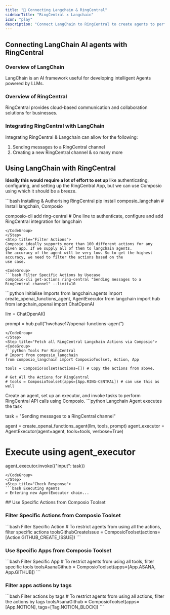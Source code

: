 ```yaml
---
title: "🚀 Connecting Langchain & RingCentral"
sidebarTitle: "RingCentral x Langchain"
icon: "play"
description: "Connect LangChain to RingCentral to create agents to perform tasks using natural language"
---
```


## Connecting LangChain AI agents with RingCentral

### Overview of LangChain

LangChain is an AI framework useful for developing intelligent Agents powered by LLMs.

### Overview of RingCentral

RingCentral provides cloud-based communication and collaboration solutions for businesses.

### Integrating RingCentral with LangChain

Integrating RingCentral & Langchain can allow for the following:

1. Sending messages to a RingCentral channel
2. Creating a new RingCentral channel
& so many more

## Using LangChain with RingCentral

<Steps>
<Step title="Setting Up the Environment">

**Ideally this would require a lot of effort to set up** like authenticating, configuring, and setting up the RingCentral App, but we can use Composio using which it should be a breeze.

<CodeGroup>
```bash Installing & Authorising RingCentral
pip install composio_langchain # Install langchain, Composio 

composio-cli add ring-central # One line to authenticate, configure and add RingCentral integration for langchain
```
</CodeGroup>
</Step>
<Step title="Filter Actions">
Composio ideally supports more than 100 different actions for any given app. If we supply all of them to langchain agents, 
the accuracy of the agent will be very low. So to get the highest accuracy, we need to filter the actions based on the 
use case.

<CodeGroup>
```bash Filter Specific Actions by Usecase
composio-cli get-actions ring-central "Sending messages to a RingCentral channel" --limit=10
```
</CodeGroup>

</Step>
<Step title="Import Base Packages">

<CodeGroup>
```python Initialise Imports
from langchain.agents import create_openai_functions_agent, AgentExecutor
from langchain import hub
from langchain_openai import ChatOpenAI


llm = ChatOpenAI()

prompt = hub.pull("hwchase17/openai-functions-agent")
```
</CodeGroup>
</Step>
<Step title="Fetch all RingCentral Langchain Actions via Composio">
<CodeGroup>
```python Tools For RingCentral
# Import from composio_langchain
from composio_langchain import ComposioToolset, Action, App

tools = ComposioToolset(actions=[]) # Copy the actions from above. 

# Get All the Actions for RingCentral
# tools = ComposioToolset(apps=[App.RING-CENTRAL]) # can use this as well
```
</CodeGroup>
</Step>
<Step title="Execute the Agent">
Create an agent, set up an executor, and invoke tasks to perform RingCentral API calls using Composio. 
<CodeGroup>
```python Langchain Agent executes the task

task = "Sending messages to a RingCentral channel"

agent = create_openai_functions_agent(llm, tools, prompt)
agent_executor = AgentExecutor(agent=agent, tools=tools, verbose=True)

# Execute using agent_executor
agent_executor.invoke({"input": task})
```
</CodeGroup>
</Step>
<Step title="Check Response">
```bash Executing Agents
> Entering new AgentExecutor chain...
```
</Step>
</Steps>
## Use Specific Actions from Composio Toolset

### Filter Specific Actions from Composio Toolset

<CodeGroup>
```bash Filter Specific Action
# To restrict agents from using all the actions, filter specific actions
toolsGithubCreateIssue = ComposioToolset(actions=[Action.GITHUB_CREATE_ISSUE])
```
</CodeGroup>

### Use Specific Apps from Composio Toolset
<CodeGroup>
```bash Filter Specific App
# To restrict agents from using all tools, filter specific tools
toolsAsanaGithub = ComposioToolset(apps=[App.ASANA, App.GITHUB])
```
</CodeGroup>

### Filter apps actions by tags 
<CodeGroup>
```bash Filter actions by tags
# To restrict agents from using all actions, filter the actions by tags
toolsAsanaGithub = ComposioToolset(apps=[App.NOTION], tags=[Tag.NOTION_BLOCK])
```
</CodeGroup>

